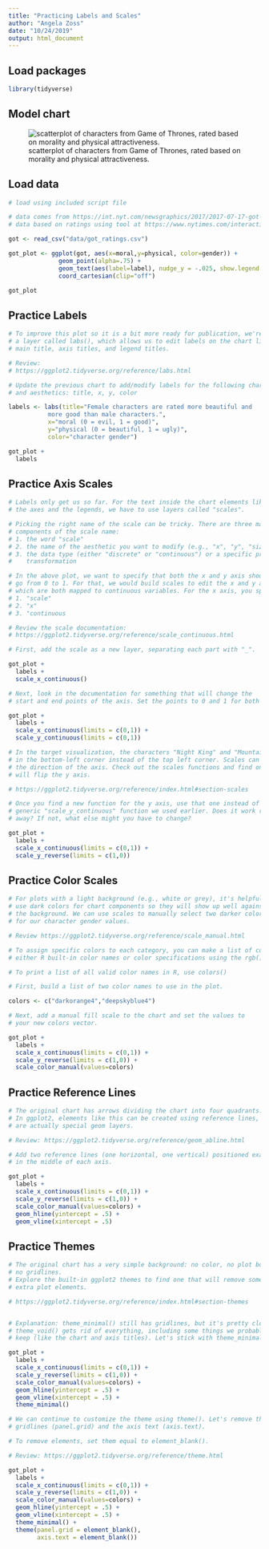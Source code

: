 ```yaml
---
title: "Practicing Labels and Scales"
author: "Angela Zoss"
date: "10/24/2019"
output: html_document
---
```


## Load packages

```r

library(tidyverse)

```

## Model chart

![scatterplot of characters from Game of Thrones, rated based on morality and physical attractiveness.](images/nyt_got.png)

## Load data

```r

# load using included script file

# data comes from https://int.nyt.com/newsgraphics/2017/2017-07-17-got-matrix/mean.json
# data based on ratings using tool at https://www.nytimes.com/interactive/2017/08/09/upshot/game-of-thrones-chart.html

got <- read_csv("data/got_ratings.csv")

```


```r

got_plot <- ggplot(got, aes(x=moral,y=physical, color=gender)) + 
              geom_point(alpha=.75) + 
              geom_text(aes(label=label), nudge_y = -.025, show.legend = FALSE) +
              coord_cartesian(clip="off")

got_plot

```

## Practice Labels

```r

# To improve this plot so it is a bit more ready for publication, we're going to add
# a layer called labs(), which allows us to edit labels on the chart like the 
# main title, axis titles, and legend titles.

# Review:
# https://ggplot2.tidyverse.org/reference/labs.html

# Update the previous chart to add/modify labels for the following chart elements 
# and aesthetics: title, x, y, color

labels <- labs(title="Female characters are rated more beautiful and 
           more good than male characters.",
           x="moral (0 = evil, 1 = good)",
           y="physical (0 = beautiful, 1 = ugly)",
           color="character gender")

got_plot +
  labels

```

## Practice Axis Scales

```r

# Labels only get us so far. For the text inside the chart elements like
# the axes and the legends, we have to use layers called "scales".

# Picking the right name of the scale can be tricky. There are three main
# components of the scale name:
# 1. the word "scale"
# 2. the name of the aesthetic you want to modify (e.g., "x", "y", "size", "fill")
# 3. the data type (either "discrete" or "continuous") or a specific pre-defined
#    transformation

# In the above plot, we want to specify that both the x and y axis should 
# go from 0 to 1. For that, we would build scales to edit the x and y axis,
# which are both mapped to continuous variables. For the x axis, you specify:
# 1. "scale"
# 2. "x"
# 3. "continuous

# Review the scale documentation: 
# https://ggplot2.tidyverse.org/reference/scale_continuous.html

# First, add the scale as a new layer, separating each part with "_".

got_plot +
  labels +
  scale_x_continuous()

# Next, look in the documentation for something that will change the
# start and end points of the axis. Set the points to 0 and 1 for both axes.

got_plot +
  labels +
  scale_x_continuous(limits = c(0,1)) +
  scale_y_continuous(limits = c(0,1))

```

```r

# In the target visualization, the characters "Night King" and "Mountain" are
# in the bottom-left corner instead of the top left corner. Scales can also control
# the direction of the axis. Check out the scales functions and find one that
# will flip the y axis.

# https://ggplot2.tidyverse.org/reference/index.html#section-scales

# Once you find a new function for the y axis, use that one instead of the 
# generic "scale_y_continuous" function we used earlier. Does it work right
# away? If not, what else might you have to change?

got_plot +
  labels +
  scale_x_continuous(limits = c(0,1)) +
  scale_y_reverse(limits = c(1,0))

```

## Practice Color Scales

```r

# For plots with a light background (e.g., white or grey), it's helpful to
# use dark colors for chart components so they will show up well against
# the background. We can use scales to manually select two darker colors
# for our character gender values.

# Review https://ggplot2.tidyverse.org/reference/scale_manual.html

# To assign specific colors to each category, you can make a list of colors --
# either R built-in color names or color specifications using the rgb() function.

# To print a list of all valid color names in R, use colors()

# First, build a list of two color names to use in the plot.

colors <- c("darkorange4","deepskyblue4")

# Next, add a manual fill scale to the chart and set the values to
# your new colors vector.

got_plot +
  labels +
  scale_x_continuous(limits = c(0,1)) +
  scale_y_reverse(limits = c(1,0)) +
  scale_color_manual(values=colors)

```
## Practice Reference Lines

```r

# The original chart has arrows dividing the chart into four quadrants.
# In ggplot2, elements like this can be created using reference lines, which
# are actually special geom layers.

# Review: https://ggplot2.tidyverse.org/reference/geom_abline.html

# Add two reference lines (one horizontal, one vertical) positioned exactly
# in the middle of each axis.

got_plot +
  labels +
  scale_x_continuous(limits = c(0,1)) +
  scale_y_reverse(limits = c(1,0)) +
  scale_color_manual(values=colors) +
  geom_hline(yintercept = .5) +
  geom_vline(xintercept = .5)


```


## Practice Themes

```r

# The original chart has a very simple background: no color, no plot borders, 
# no gridlines.
# Explore the built-in ggplot2 themes to find one that will remove some of the
# extra plot elements.

# https://ggplot2.tidyverse.org/reference/index.html#section-themes


# Explanation: theme_minimal() still has gridlines, but it's pretty close. 
# theme_void() gets rid of everything, including some things we probably want to 
# keep (like the chart and axis titles). Let's stick with theme_minimal().

got_plot +
  labels +
  scale_x_continuous(limits = c(0,1)) +
  scale_y_reverse(limits = c(1,0)) +
  scale_color_manual(values=colors) +
  geom_hline(yintercept = .5) +
  geom_vline(xintercept = .5) +
  theme_minimal()

```

```r

# We can continue to customize the theme using theme(). Let's remove the 
# gridlines (panel.grid) and the axis text (axis.text).

# To remove elements, set them equal to element_blank().

# Review: https://ggplot2.tidyverse.org/reference/theme.html

got_plot +
  labels +
  scale_x_continuous(limits = c(0,1)) +
  scale_y_reverse(limits = c(1,0)) +
  scale_color_manual(values=colors) +
  geom_hline(yintercept = .5) +
  geom_vline(xintercept = .5) +
  theme_minimal() +
  theme(panel.grid = element_blank(),
        axis.text = element_blank())


```

